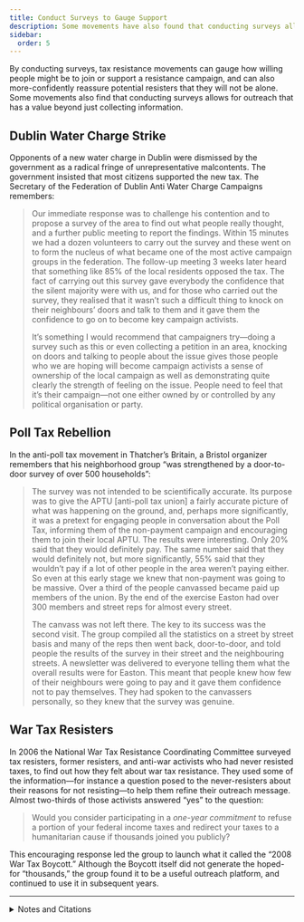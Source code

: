 ```yaml
---
title: Conduct Surveys to Gauge Support
description: Some movements have also found that conducting surveys allows for outreach that has a value beyond that of collecting information.
sidebar:
  order: 5
---
```


By conducting surveys, tax resistance movements can gauge how willing people might be to join or support a resistance campaign, and can also more-confidently reassure potential resisters that they will not be alone.
Some movements also find that conducting surveys allows for outreach that has a value beyond just collecting information.

## <Badge text="Example" size="medium" /> Dublin Water Charge Strike

Opponents of a new water charge in Dublin were dismissed by the government as a radical fringe of unrepresentative malcontents.
The government insisted that most citizens supported the new tax.
The Secretary of the Federation of Dublin Anti Water Charge Campaigns remembers:

> Our immediate response was to challenge his contention and to propose a survey of the area to find out what people really thought, and a further public meeting to report the findings.
> Within 15 minutes we had a dozen volunteers to carry out the survey and these went on to form the nucleus of what became one of the most active campaign groups in the federation.
> The follow-up meeting 3 weeks later heard that something like 85% of the local residents opposed the tax.
> The fact of carrying out this survey gave everybody the confidence that the silent majority were with us, and for those who carried out the survey, they realised that it wasn’t such a difficult thing to knock on their neighbours’ doors and talk to them and it gave them the confidence to go on to become key campaign activists.
>
> It’s something I would recommend that campaigners try—doing a survey such as this or even collecting a petition in an area, knocking on doors and talking to people about the issue gives those people who we are hoping will become campaign activists a sense of ownership of the local campaign as well as demonstrating quite clearly the strength of feeling on the issue.
> People need to feel that it’s their campaign—not one either owned by or controlled by any political organisation or party.

## <Badge text="Example" size="medium" /> Poll Tax Rebellion

In the anti-poll tax movement in Thatcher’s Britain, a Bristol organizer remembers that his neighborhood group “was strengthened by a door-to-door survey of over 500 households”:

> The survey was not intended to be scientifically accurate.
> Its purpose was to give the APTU [anti-poll tax union] a fairly accurate picture of what was happening on the ground, and, perhaps more significantly, it was a pretext for engaging people in conversation about the Poll Tax, informing them of the non-payment campaign and encouraging them to join their local APTU.
> The results were interesting.
> Only 20% said that they would definitely pay.
> The same number said that they would definitely not, but more significantly, 55% said that they wouldn’t pay if a lot of other people in the area weren’t paying either.
> So even at this early stage we knew that non-payment was going to be massive.
> Over a third of the people canvassed became paid up members of the union.
> By the end of the exercise Easton had over 300 members and street reps for almost every street.
>
> The canvass was not left there.
> The key to its success was the second visit.
> The group compiled all the statistics on a street by street basis and many of the reps then went back, door-to-door, and told people the results of the survey in their street and the neighbouring streets.
> A newsletter was delivered to everyone telling them what the overall results were for Easton.
> This meant that people knew how few of their neighbours were going to pay and it gave them confidence not to pay themselves.
> They had spoken to the canvassers personally, so they knew that the survey was genuine.

## <Badge text="Example" size="medium" /> War Tax Resisters

In 2006 the National War Tax Resistance Coordinating Committee surveyed tax resisters, former resisters, and anti-war activists who had never resisted taxes, to find out how they felt about war tax resistance.
They used some of the information—for instance a question posed to the never-resisters about their reasons for not resisting—to help them refine their outreach message.
Almost two-thirds of those activists answered “yes” to the question:

> Would you consider participating in a *one-year commitment* to refuse a portion of your federal income taxes and redirect your taxes to a humanitarian cause if thousands joined you publicly?

This encouraging response led the group to launch what it called the “2008 War Tax Boycott.”
Although the Boycott itself did not generate the hoped-for “thousands,” the group found it to be a useful outreach platform, and continued to use it in subsequent years.

---

<details>
<summary>Notes and Citations</summary>

* Kerr, Gregor “Lessons from beating the water charges” <i>Workers Solidarity Movement</i>
* Burns, Danny <i>Poll Tax Rebellion</i> (1992) pp. 59–60
* “WTR Survey—Some Preliminary Results and Small Group discussions” from the NWTRCC website

</details>
